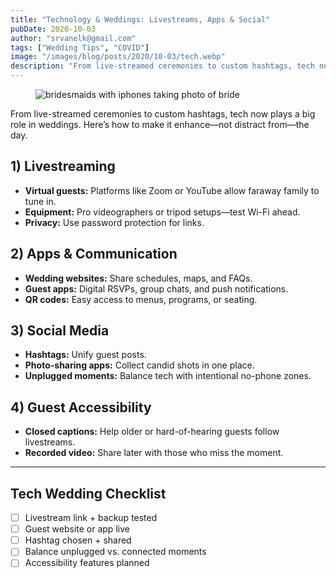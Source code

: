 ```yaml
---
title: "Technology & Weddings: Livestreams, Apps & Social"
pubDate: 2020-10-03
author: "srvanelk@gmail.com"
tags: ["Wedding Tips", "COVID"]
image: "/images/blog/posts/2020/10-03/tech.webp"
description: "From live-streamed ceremonies to custom hashtags, tech now plays a big role in weddings. Here’s how to make it enhance—not distract from—the day."
---
```


<figure>
  <img
    src="/images/blog/posts/2020/10-03/tech.webp"
    alt="bridesmaids with iphones taking photo of bride"
  />
</figure>

From live-streamed ceremonies to custom hashtags, tech now plays a big role in weddings. Here’s how to make it enhance—not distract from—the day.

## 1) Livestreaming
- **Virtual guests:** Platforms like Zoom or YouTube allow faraway family to tune in.
- **Equipment:** Pro videographers or tripod setups—test Wi-Fi ahead.
- **Privacy:** Use password protection for links.

## 2) Apps & Communication
- **Wedding websites:** Share schedules, maps, and FAQs.
- **Guest apps:** Digital RSVPs, group chats, and push notifications.
- **QR codes:** Easy access to menus, programs, or seating.

## 3) Social Media
- **Hashtags:** Unify guest posts.
- **Photo-sharing apps:** Collect candid shots in one place.
- **Unplugged moments:** Balance tech with intentional no-phone zones.

## 4) Guest Accessibility
- **Closed captions:** Help older or hard-of-hearing guests follow livestreams.
- **Recorded video:** Share later with those who miss the moment.

---

## Tech Wedding Checklist
- [ ] Livestream link + backup tested
- [ ] Guest website or app live
- [ ] Hashtag chosen + shared
- [ ] Balance unplugged vs. connected moments
- [ ] Accessibility features planned
